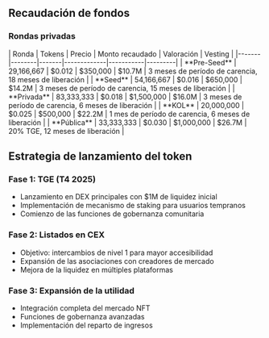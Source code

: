 
## Recaudación de fondos

### Rondas privadas

<Card className='mt-4 w-fit'>
| Ronda | Tokens | Precio | Monto recaudado | Valoración | Vesting |
|-------|--------|-------|-------------|-----------|---------|
| **Pre-Seed** | 29,166,667 | $0.012 | $350,000 | $10.7M | 3 meses de período de carencia, 18 meses de liberación |
| **Seed** | 54,166,667 | $0.016 | $650,000 | $14.2M | 3 meses de período de carencia, 15 meses de liberación |
| **Privada** | 83,333,333 | $0.018 | $1,500,000 | $16.0M | 3 meses de período de carencia, 6 meses de liberación |
| **KOL** | 20,000,000 | $0.025 | $500,000 | $22.2M | 1 mes de período de carencia, 6 meses de liberación |
| **Pública** | 33,333,333 | $0.030 | $1,000,000 | $26.7M | 20% TGE, 12 meses de liberación |
</Card>

## Estrategia de lanzamiento del token

### Fase 1: TGE (T4 2025)
- Lanzamiento en DEX principales con $1M de liquidez inicial
- Implementación de mecanismo de staking para usuarios tempranos
- Comienzo de las funciones de gobernanza comunitaria

### Fase 2: Listados en CEX
- Objetivo: intercambios de nivel 1 para mayor accesibilidad
- Expansión de las asociaciones con creadores de mercado
- Mejora de la liquidez en múltiples plataformas

### Fase 3: Expansión de la utilidad
- Integración completa del mercado NFT
- Funciones de gobernanza avanzadas
- Implementación del reparto de ingresos